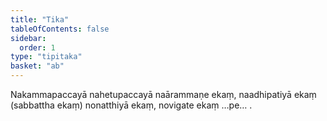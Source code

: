 ```yaml
---
title: "Tika"
tableOfContents: false
sidebar:
  order: 1
type: "tipitaka"
basket: "ab"
---
```



<DynamicBreadcrumb />

<Paragraph number="266">
Nakammapaccayā nahetupaccayā naārammaṇe ekaṃ, naadhipatiyā ekaṃ (sabbattha ekaṃ) nonatthiyā ekaṃ, novigate ekaṃ …pe… .
</Paragraph>